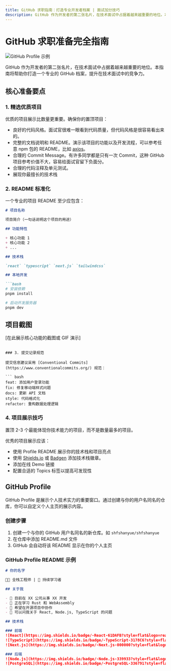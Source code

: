```yaml
---
title: GitHub 求职指南：打造专业开发者档案 | 面试加分技巧
description: GitHub 作为开发者的第二张名片，在技术面试中占据着越来越重要的地位。本指南详细介绍如何打造专业的 GitHub 档案，包括项目展示、README 编写、提交记录规范和个人主页设置等关键要素，帮助你在技术面试中脱颖而出，提升求职竞争力。
---
```



# GitHub 求职准备完全指南

![GitHub Profile 示例](https://static.shanyue.tech/images/24-04-29/github-profile.webp)

GitHub 作为开发者的第二张名片，在技术面试中占据着越来越重要的地位。本指南将帮助你打造一个专业的 GitHub 档案，提升在技术面试中的竞争力。

## 核心准备要点

### 1. 精选优质项目

优质的项目展示比数量更重要。确保你的置顶项目：

+ 良好的代码风格。面试官很难一眼看到代码质量，但代码风格是很容易看出来的。
+ 完整的文档说明和 README。演示该项目的功能以及开发流程，可以参考任意 npm 包的 README，比如 [axios](https://github.com/axios/axios)。
+ 合理的 Commit Message。有许多同学都是只有一次 Commit，这种 GitHub 项目参考价值不大，容易给面试官留下负面分。
+ 合理的代码注释及单元测试。
+ 展现你最擅长的技术栈

### 2. README 标准化

一个专业的项目 README 至少应包含：

``` markdown
# 项目名称

项目简介（一句话说明这个项目的用途）

## 功能特性

+ 核心功能 1
+ 核心功能 2
+ ...

## 技术栈

`react` `typescript` `next.js` `tailwindcss`

## 本地开发

```bash
# 安装依赖
pnpm install

# 启动开发服务器
pnpm dev
```

## 项目截图

[在此展示核心功能的截图或 GIF 演示]

```

### 3. 提交记录规范

提交信息建议采用 [Conventional Commits](https://www.conventionalcommits.org/) 规范：

``` bash
feat: 添加用户登录功能
fix: 修复移动端样式问题
docs: 更新 API 文档
style: 代码格式化
refactor: 重构数据处理逻辑
```

### 4. 项目展示技巧

<Callout emoji="👾">
  置顶 2-3 个最能体现你技术能力的项目，而不是数量最多的项目。
</Callout>

优秀的项目展示应该：

+ 使用 Profile README 展示你的技术栈和项目亮点
+ 使用 [Shields.io](https://shields.io/) 或 [Badgen](https://badgen.net/) 添加技术栈徽章。
+ 添加在线 Demo 链接
+ 配置合适的 Topics 标签以提高可发现性

## GitHub Profile

GitHub Profile 是展示个人技术实力的重要窗口。通过创建与你的用户名同名的仓库，你可以自定义个人主页的展示内容。

### 创建步骤

1. 创建一个与你的 GitHub 用户名同名的新仓库。如 `shfshanyue/shfshanyue`
2. 在仓库中添加 README.md 文件
3. GitHub 会自动将该 README 显示在你的个人主页

### GitHub Profile README 示例

```markdown
# 你的名字

👨‍💻 全栈工程师 | 🌱 持续学习者

## 关于我

- 🔭 目前在 XX 公司从事 XX 开发
- 🌱 正在学习 Rust 和 WebAssembly
- 👯 希望在开源项目中协作
- 💬 可以问我关于 React, Node.js, TypeScript 的问题

## 技术栈

### 前端
![React](https://img.shields.io/badge/-React-61DAFB?style=flat&logo=react&logoColor=black)
![TypeScript](https://img.shields.io/badge/-TypeScript-3178C6?style=flat&logo=typescript&logoColor=white)
![Next.js](https://img.shields.io/badge/-Next.js-000000?style=flat&logo=next.js&logoColor=white)

### 后端
![Node.js](https://img.shields.io/badge/-Node.js-339933?style=flat&logo=node.js&logoColor=white)
![PostgreSQL](https://img.shields.io/badge/-PostgreSQL-336791?style=flat&logo=postgresql&logoColor=white)
```

